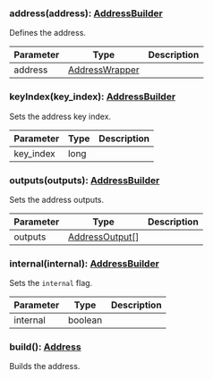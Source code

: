 

### address(address): [AddressBuilder](#addressbuilder)

Defines the address.

| Parameter       | Type |  Description |
| --------------- | -------- | -------- |
| address | [AddressWrapper](#addresswrapper) |   |

### keyIndex(key_index): [AddressBuilder](#addressbuilder)

Sets the address key index.

| Parameter       | Type |  Description |
| --------------- | -------- | -------- |
| key_index | long |   |

### outputs(outputs): [AddressBuilder](#addressbuilder)

Sets the address outputs.

| Parameter       | Type |  Description |
| --------------- | -------- | -------- |
| outputs | [AddressOutput[]](#addressoutput) |   |

### internal(internal): [AddressBuilder](#addressbuilder)

Sets the `internal` flag.

| Parameter       | Type |  Description |
| --------------- | -------- | -------- |
| internal | boolean |   |

### build(): [Address](#address)

Builds the address.
